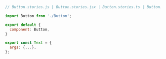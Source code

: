 ```js
// Button.stories.js | Button.stories.jsx | Button.stories.ts | Button.stories.tsx

import Button from './Button';

export default {
  component: Button,
}

export const Text = {
  args: {...},
};
```
